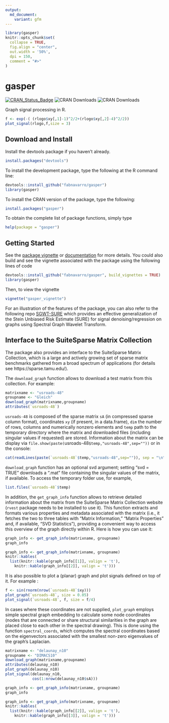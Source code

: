 ```yaml
---
output:
  md_document:
    variant: gfm
---
```

```r
library(gasper)
knitr::opts_chunk$set(
  collapse = TRUE,
  fig.align = "center",
  out.width = '50%',
  dpi = 150,
  comment = "#>"
)
```
# gasper

[![CRAN_Status_Badge](http://www.r-pkg.org/badges/version/gasper)](http://cran.r-project.org/package=gasper)
![CRAN Downloads](http://cranlogs.r-pkg.org/badges/gasper)
![CRAN Downloads](http://cranlogs.r-pkg.org/badges/grand-total/gasper)

Graph signal processing in R.
```r
f <- exp(-( (rlogo$xy[,1]-1)^2/2+(rlogo$xy[,2]-4)^2/2))
plot_signal(rlogo,f,size = 3)
```

## Download and Install

Install the devtools package if you haven't already.
```r
install.packages("devtools")
```

To install the development package, type the following at the R command line:
```r
devtools::install_github("fabnavarro/gasper")
library(gasper)
```

To install the CRAN version of the package, type the following:
```r
install.packages("gasper")
```

To obtain the complete list of package functions, simply type 
```r
help(package = "gasper")
```

## Getting Started

See the [package vignette](https://fnavarro.perso.math.cnrs.fr/rpackage/gasper_vignette.pdf) or [documentation](https://fnavarro.perso.math.cnrs.fr/rpackage/gasper.pdf) for more details.
You could also build and see the vignette associated with the package using the following lines of code
```r
devtools::install_github("fabnavarro/gasper", build_vignettes = TRUE)
library(gasper)
```

Then, to view the vignette
```r
vignette("gasper_vignette")
```

For an illustration of the features of the package, you can also refer to the following repo [SGWT-SURE](https://github.com/fabnavarro/SGWT-SURE) which provides an effective generalization of the Stein Unbiased Risk Estimate (SURE) for signal denoising/regression on graphs using Spectral Graph Wavelet Transform.

## Interface to the SuiteSparse Matrix Collection

The package also provides an interface to the SuiteSparse Matrix Collection, which is a large and actively growing set of sparse matrix benchmarks gathered from a broad spectrum of applications (for details see https://sparse.tamu.edu/).

The `download_graph` function allows to download a test matrix from this collection. For example:
```r
matrixname <- "usroads-48"
groupname <- "Gleich"
download_graph(matrixname,groupname)
attributes(`usroads-48`)
```

`usroads-48` is composed of the sparse matrix `sA` (in compressed sparse column format), coordinates `xy` (if present, in a data.frame), `dim` the number of rows, columns and numerically nonzero elements and `temp` path to the temporary directory where the matrix and downloaded files (including singular values if requested) are stored. Information about the matrix can be display via `file.show(paste(`usroads-48`$temp,"usroads-48",sep=""))` or in the console:
```r
cat(readLines(paste(`usroads-48`$temp,"usroads-48",sep="")), sep = "\n")
```
`download_graph` function has an optional svd argument; setting "svd = TRUE" downloads a ".mat" file containing the singular values of the matrix, if available. To access the temporary folder use, for example, 
```r
list.files(`usroads-48`$temp)
```

In addition, the `get_graph_info` function allows to retrieve detailed information about the matrix from the SuiteSparse Matrix Collection website (`rvest` package needs to be installed to use it). This function extracts and formats various properties and metadata associated with the matrix (i.e., it fetches the two to three tables with "Matrix Information," "Matrix Properties" and, if available, "SVD Statistics"), providing a convenient way to access this overview of the graph directly within R. Here is how you can use it:
```r
graph_info <- get_graph_info(matrixname, groupname)
graph_info
```

```r
graph_info <- get_graph_info(matrixname, groupname)
knitr::kables(
  list(knitr::kable(graph_info[[1]], valign = 't'),
    knitr::kable(graph_info[[2]], valign = 't')))
```

It is also possible to plot a (planar) graph and plot signals defined on top of it. For example :
```r
f <- sin(rnorm(nrow(`usroads-48`$xy)))
plot_graph(`usroads-48`, size = 0.05)
plot_signal(`usroads-48`, f, size = f/4)
```

In cases where these coordinates are not supplied, `plot_graph` employs simple spectral graph embedding to calculate some node coordinates (nodes that are connected or share structural similarities in the graph are placed close to each other in the spectral drawing). This is done using the function `spectral_coords`, which computes the spectral coordinates based on the eigenvectors associated with the smallest non-zero eigenvalues of the graph's Laplacian.
```r
matrixname <- "delaunay_n10"
groupname <- "DIMACS10"
download_graph(matrixname,groupname)
attributes(delaunay_n10)
plot_graph(delaunay_n10)
plot_signal(delaunay_n10,
            cos(1:nrow(delaunay_n10$sA)))
```

```r
graph_info <- get_graph_info(matrixname, groupname)
graph_info
```

```r
graph_info <- get_graph_info(matrixname, groupname)
knitr::kables(
  list(knitr::kable(graph_info[[2]], valign = 't'),
    knitr::kable(graph_info[[3]], valign = 't')))
```

